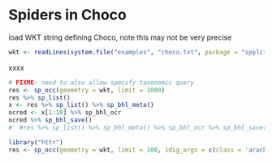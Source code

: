 Spiders in Choco
================

load WKT string defining Choco, note this may not be very precise

```r
wkt <- readLines(system.file("examples", "choco.txt", package = "spplit"))
```

xxxx

```r
# FIXME: need to also allow specify taxonomic query
res <- sp_occ(geometry = wkt, limit = 1000)
res %>% sp_list()
x <- res %>% sp_list() %>% sp_bhl_meta()
ocred <- x[1:10] %>% sp_bhl_ocr
ocred %>% sp_bhl_save()
#' #res %>% sp_list() %>% sp_bhl_meta() %>% sp_bhl_ocr %>% sp_bhl_save()
```

```r
library("httr")
res <- sp_occ(geometry = wkt, limit = 100, idig_args = c(class = 'arachnida'))
```

